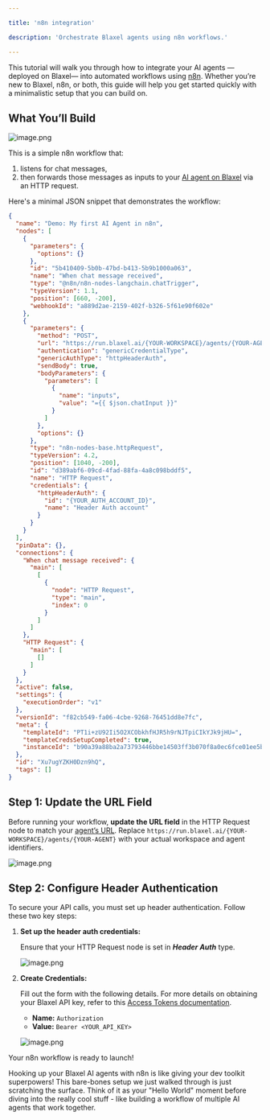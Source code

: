 ```yaml
---

title: 'n8n integration'

description: 'Orchestrate Blaxel agents using n8n workflows.'

---
```


This tutorial will walk you through how to integrate your AI agents —deployed on Blaxel— into automated workflows using [n8n](https://n8n.io/). Whether you’re new to Blaxel, n8n, or both, this guide will help you get started quickly with a minimalistic setup that you can build on.

## What You’ll Build

![image.png](n8n/image.png)

This is a simple n8n workflow that:

1. listens for chat messages,
2. then forwards those messages as inputs to your [AI agent on Blaxel](../Overview) via an HTTP request. 

Here's a minimal JSON snippet that demonstrates the workflow:

```json
{
  "name": "Demo: My first AI Agent in n8n",
  "nodes": [
    {
      "parameters": {
        "options": {}
      },
      "id": "5b410409-5b0b-47bd-b413-5b9b1000a063",
      "name": "When chat message received",
      "type": "@n8n/n8n-nodes-langchain.chatTrigger",
      "typeVersion": 1.1,
      "position": [660, -200],
      "webhookId": "a889d2ae-2159-402f-b326-5f61e90f602e"
    },
    {
      "parameters": {
        "method": "POST",
        "url": "https://run.blaxel.ai/{YOUR-WORKSPACE}/agents/{YOUR-AGENT}",
        "authentication": "genericCredentialType",
        "genericAuthType": "httpHeaderAuth",
        "sendBody": true,
        "bodyParameters": {
          "parameters": [
            {
              "name": "inputs",
              "value": "={{ $json.chatInput }}"
            }
          ]
        },
        "options": {}
      },
      "type": "n8n-nodes-base.httpRequest",
      "typeVersion": 4.2,
      "position": [1040, -200],
      "id": "d389abf6-09cd-4fad-88fa-4a8c098bddf5",
      "name": "HTTP Request",
      "credentials": {
        "httpHeaderAuth": {
          "id": "{YOUR_AUTH_ACCOUNT_ID}",
          "name": "Header Auth account"
        }
      }
    }
  ],
  "pinData": {},
  "connections": {
    "When chat message received": {
      "main": [
        [
          {
            "node": "HTTP Request",
            "type": "main",
            "index": 0
          }
        ]
      ]
    },
    "HTTP Request": {
      "main": [
        []
      ]
    }
  },
  "active": false,
  "settings": {
    "executionOrder": "v1"
  },
  "versionId": "f82cb549-fa06-4cbe-9268-76451dd8e7fc",
  "meta": {
    "templateId": "PT1i+zU92Ii5O2XCObkhfHJR5h9rNJTpiCIkYJk9jHU=",
    "templateCredsSetupCompleted": true,
    "instanceId": "b90a39a88ba2a73793446bbe14503ff3b070f8a0ec6fce01ee5b4761919441e1"
  },
  "id": "Xu7ugYZKH0Dzn9hQ",
  "tags": []
}
```

## Step 1: Update the URL Field

Before running your workflow, **update the URL field** in the HTTP Request node to match your [agent’s URL](../Query-agents). Replace `https://run.blaxel.ai/{YOUR-WORKSPACE}/agents/{YOUR-AGENT}` with your actual workspace and agent identifiers.

![image.png](n8n/image%201.png)

## Step 2: Configure Header Authentication

To secure your API calls, you must set up header authentication. Follow these two key steps:

1. **Set up the header auth credentials:**
    
    Ensure that your HTTP Request node is set in ***Header Auth*** type.
    
    ![image.png](n8n/image%202.png)
    
2. **Create Credentials:**
    
    Fill out the form with the following details. For more details on obtaining your Blaxel API key, refer to this [Access Tokens documentation](https://docs.blaxel.ai/Security/Access-tokens#api-keys).
    
    - **Name:** `Authorization`
    - **Value:** `Bearer <YOUR_API_KEY>`
    
    ![image.png](n8n/image%203.png)
    

Your n8n workflow is ready to launch!

Hooking up your Blaxel AI agents with n8n is like giving your dev toolkit superpowers! This bare-bones setup we just walked through is just scratching the surface. Think of it as your "Hello World" moment before diving into the really cool stuff - like building a workflow of multiple AI agents that work together.